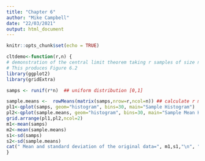 ---
title: "Chapter 6"
author: "Mike Campbell"
date: "22/03/2021"
output: html_document
---

```{r setup, include=FALSE}
knitr::opts_chunk$set(echo = TRUE)

cltdemo<-function(r,n) {
# demonstration of the central limit theorem taking r samples of size n from the uniform distribution
# This produces Figure 6.2
library(ggplot2)
library(gridExtra)

samps <- runif(r*n)  ## uniform distribution [0,1]

sample.means <-  rowMeans(matrix(samps,nrow=r,ncol=n)) ## calculate r means of size n
pl1<-qplot(samps, geom="histogram", bins=30, main="Sample Histogram")
pl2<-qplot(sample.means, geom="histogram", bins=30, main="Sample Mean Histogram")
grid.arrange(pl1,pl2,ncol=2)
m1<-mean(samps)
m2<-mean(sample.means)
s1<-sd(samps)
s2<-sd(sample.means)
cat(" Mean and standard deviation of the original data=", m1,s1,"\n", "Sample size of the means", n, "\n", "Mean and standard deviation of means=", m2,s2) 
}

```


